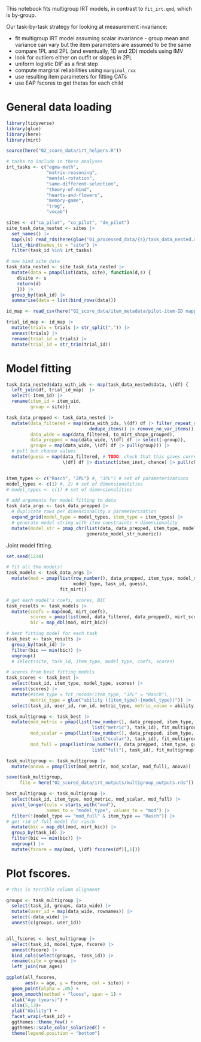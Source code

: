 This notebook fits multigroup IRT models, in contrast to `fit_irt.qmd`, which is by-group. 

Our task-by-task strategy for looking at measurement invariance:

* fit multigroup IRT model assuming scalar invariance - group mean and variance can vary but the item parameters are assumed to be the same
* compare 1PL and 2PL (and eventually, 1D and 2D) models using IMV
* look for outliers either on outfit or slopes in 2PL
* uniform logistic DIF as a first step
* compute marginal reliabilities using `marginal_rxx` 
* use resulting item parameters for fitting CATs
* use EAP fscores to get thetas for each child

# General data loading

```r
library(tidyverse)
library(glue)
library(here)
library(mirt)

source(here("02_score_data/irt_helpers.R"))

# tasks to include in these analyses
irt_tasks <- c("egma-math",
               "matrix-reasoning",
               "mental-rotation",
               "same-different-selection",
               "theory-of-mind",
               "hearts-and-flowers",
               "memory-game",
               "trog",
               "vocab")

sites <- c("ca_pilot", "co_pilot", "de_pilot")
site_task_data_nested <- sites |>
  set_names() |>
  map(\(s) read_rds(here(glue("01_processed_data/{s}/task_data_nested.rds")))) |>
  list_rbind(names_to = "site") |>
  filter(task_id %in% irt_tasks)

# now bind site data
task_data_nested <- site_task_data_nested |>
  mutate(data = pmap(list(data, site), function(d,s) {
    d$site <- s
    return(d) 
    })) |>
  group_by(task_id) |>
  summarise(data = list(bind_rows(data)))
```


```r
id_map <- read_csv(here("02_score_data/item_metadata/pilot-item-ID mapping.csv"))

trial_id_map <- id_map |>
  mutate(trials = trials |> str_split(",")) |>
  unnest(trials) |>
  rename(trial_id = trials) |>
  mutate(trial_id = str_trim(trial_id))
```


# Model fitting

```r

task_data_nested$data_with_ids <- map(task_data_nested$data, \(df) {
  left_join(df, trial_id_map)  |>
  select(-item_id) |>
  rename(item_id = item_uid, 
         group = site)})

task_data_prepped <- task_data_nested |>
  mutate(data_filtered = map(data_with_ids, \(df) df |> filter_repeat_runs() |>
                               dedupe_items() |> remove_no_var_items()),
         data_wide = map(data_filtered, to_mirt_shape_grouped), 
         data_prepped = map(data_wide, \(df) df |> select(-group)),
         groups = map(data_wide, \(df) df |> pull(group))) |>
  # pull out chance values
  mutate(guess = map(data_filtered, # TODO: check that this gives correct order
                     \(df) df |> distinct(item_inst, chance) |> pull(chance)))


item_types <- c("Rasch", "2PL") #, "3PL") # set of parameterizations
model_types <- c(1) #, 2) # set of dimensionalities
# model_types <- c(1) # set of dimensionalities

# add arguments for model fitting to data
task_data_args <- task_data_prepped |>
  # duplicate rows per dimensionality x parameterization
  expand_grid(model_type = model_types, item_type = item_types) |>
  # generate model string with item constraints + dimensionality
  mutate(model_str = pmap_chr(list(data, data_prepped, item_type, model_type),
                              generate_model_str_numeric))
```

Joint model fitting. 

```r
set.seed(1234)

# fit all the models!
task_models <- task_data_args |>
  mutate(mod = pmap(list(row_number(), data_prepped, item_type, model_str,
                         model_type, task_id, guess),
                    fit_mirt))

# get each model's coefs, scores, BIC
task_results <- task_models |>
  mutate(coefs = map(mod, mirt_coefs),
         scores = pmap(list(mod, data_filtered, data_prepped), mirt_scores),
         bic = map_dbl(mod, mirt_bic))

# best fitting model for each task
task_best <- task_results |>
  group_by(task_id) |>
  filter(bic == min(bic)) |>
  ungroup()
  # select(site, task_id, item_type, model_type, coefs, scores)

# scores from best fitting models
task_scores <- task_best |>
  select(task_id, item_type, model_type, scores) |>
  unnest(scores) |>
  mutate(#item_type = fct_recode(item_type, "1PL" = "Rasch"),
         metric_type = glue("ability ({item_type}-{model_type})")) |>
  select(task_id, user_id, run_id, metric_type, metric_value = ability)
```

```r
task_multigroup <- task_best |>
  mutate(mod_metric = pmap(list(row_number(), data_prepped, item_type, groups, model_str, 
                                list("metric"), task_id), fit_multigroup),
         mod_scalar = pmap(list(row_number(), data_prepped, item_type, groups, model_str, 
                                list("scalar"), task_id), fit_multigroup),
         mod_full = pmap(list(row_number(), data_prepped, item_type, groups, model_str, 
                                list("full"), task_id), fit_multigroup))
```

```r
task_multigroup <- task_multigroup |>
  mutate(anova = pmap(list(mod_metric, mod_scalar, mod_full), anova)) 

save(task_multigroup, 
     file = here("02_scored_data/irt_outputs/multigroup_outputs.rds"))
```

```r
best_multigroup <- task_multigroup |>
  select(task_id, item_type, mod_metric, mod_scalar, mod_full) |>
  pivot_longer(cols = starts_with("mod"), 
               names_to = "model_type", values_to = "mod") |>
  filter(!(model_type == "mod_full" & item_type == "Rasch")) |>
# get rid of full model for rasch
  mutate(bic = map_dbl(mod, mirt_bic)) |>
  group_by(task_id) |>
  filter(bic == min(bic)) |>
  ungroup() |>
  mutate(fscore = map(mod, \(df) fscores(df)[,1]))
```


# Plot fscores. 

```r
# this is terrible column alignment

groups <- task_multigroup |> 
  select(task_id, groups, data_wide) |> 
  mutate(user_id = map(data_wide, rownames)) |>
  select(-data_wide) |>
  unnest(c(groups, user_id))


all_fscores <- best_multigroup |>
  select(task_id, model_type, fscore) |>
  unnest(fscore) |>
  bind_cols(select(groups, -task_id)) |>
  rename(site = groups) |>
  left_join(run_ages)


```

```r
ggplot(all_fscores,
       aes(x = age, y = fscore, col = site)) + 
  geom_point(alpha = .05) + 
  geom_smooth(method = "loess", span = 1) + 
  xlab("Age (years)") + 
  xlim(5,13)+ 
  ylab("Ability") + 
  facet_wrap(~task_id) + 
  ggthemes::theme_few() +
  ggthemes::scale_color_solarized() + 
  theme(legend.position = "bottom")
```


